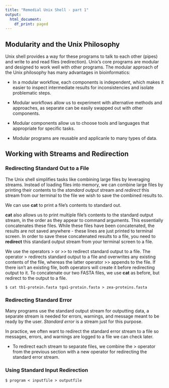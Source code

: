 ```yaml
---
title: "Remedial Unix Shell - part 1"
output:
  html_document:
    df_print: paged
---
```


## Modularity and the Unix Philosophy

Unix shell provides a way for these programs to talk to each other (pipes) and write to and read files (redirection). Unix's core programs are modular and designed to work well with other programs. The modular approach of the Unix philosophy has many advantages in bioinformatics:

- In a modular workflow, each components is independent, which makes it easier to inspect intermediate results for inconsistencies and isolate problematic steps.

- Modular workflows allow us to experiment with alternative methods and approaches, as separate can be easily swapped out with other components.

- Modular components allow us to choose tools and languages that appropriate for specific tasks.

- Modular programs are reusable and applicanle to many types of data.

## Working with Streams and Redirection
### Redirecting Standard Out to a File

The Unix shell simplifies tasks like combining large files by leveraging streams. Instead of loading files into memory, we can combine large files by printing their contents to the *standard output* stream and *redirect* this stream from our terminal to the file we wish to save the combined results to.

We can use **cat** to print a file's contents to standard out.

**cat** also allows us to print multiple file's contents to the standard output stream, in the order as they appear to command arguments. This essentially concatenates these files. While these files have been concatenated, the results are not saved anywhere - these lines are just printed to terminal screen. In order to save these concatenated results to a file, you need to **redirect** this standard output stream from your terminal screen to a file.

We use the operators > or >> to redirect standard output to a file. The operator > redirects standard output to a file and overwrites any existing contents of the file, whereas the latter operator >> appends to the file. If there isn't an existing file, both operators will create it before redirecting output to it. To concatenate our two FASTA files, we use **cat** as before, but redirect to the output to a file.
```{}
$ cat tb1-protein.fasta tga1-protain.fasta > zea-proteins.fasta
```

### Redirecting Standard Error

Many programs use the standard output stream for outputting data, a separate stream is needed for errors, warnings, and message meant to be ready by the user. *Standard error* is a stream just for this purpose.

In practice, we often want to redirect the standard error stream to a file so messages, errors, and warnings are logged to a file we can check later.

- To redirect each stream to separate files, we combine the > operator from the previous section with a new operator for redirecting the standard error stream.

### Using Standard Input Redirection
```{}
$ program < inputfile > outputfile
```
